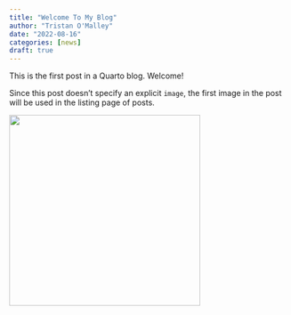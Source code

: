```yaml
---
title: "Welcome To My Blog"
author: "Tristan O'Malley"
date: "2022-08-16"
categories: [news]
draft: true
---
```


This is the first post in a Quarto blog. Welcome!

Since this post doesn't specify an explicit `image`, the first image in the post will be used in the listing page of posts.

![](thumbnail.jpg){width="343"}
